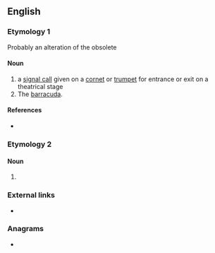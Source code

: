 ==English==

===Etymology 1===
Probably an alteration of the obsolete {{m|en|signet||signal}}

====Noun====
{{en-noun}}

# a [[signal call]] given on a [[cornet]] or [[trumpet]] for entrance or exit on a theatrical stage
# The [[barracuda]]. <!--Webster 1913-->

====References====
* {{R:Webster NCD 1967}}

===Etymology 2===

====Noun====
{{en-noun}}

# {{alternative spelling of|en|sennit}}

===External links===
*{{cite web| url = http://www.oxfordmusiconline.com/grovemusic/view/10.1093/gmo/9781561592630.001.0001/omo-9781561592630-e-0000025415 | title = Sennet (senet, sonnet, sennit, sennate, sinet, synnet, cynet) | work = Oxford Music Online | accessdate = 2019-04-30}}

===Anagrams===
* {{anagrams|en|a=eennst|Nenets|Tennes|ennets|tensen}}